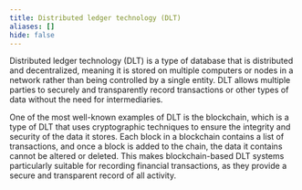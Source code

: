 ```yaml
---
title: Distributed ledger technology (DLT)
aliases: []
hide: false
---
```


Distributed ledger technology (DLT) is a type of database that is distributed and decentralized, meaning it is stored on multiple computers or nodes in a network rather than being controlled by a single entity. DLT allows multiple parties to securely and transparently record transactions or other types of data without the need for intermediaries.

One of the most well-known examples of DLT is the blockchain, which is a type of DLT that uses cryptographic techniques to ensure the integrity and security of the data it stores. Each block in a blockchain contains a list of transactions, and once a block is added to the chain, the data it contains cannot be altered or deleted. This makes blockchain-based DLT systems particularly suitable for recording financial transactions, as they provide a secure and transparent record of all activity.
